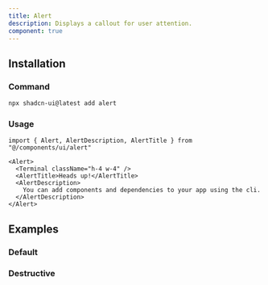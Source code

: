 ```yaml
---
title: Alert
description: Displays a callout for user attention.
component: true
---
```


<ComponentPreview name="alert-demo" />

## Installation

<Steps>

### Command

```bash
npx shadcn-ui@latest add alert
```

### Usage

```tsx
import { Alert, AlertDescription, AlertTitle } from "@/components/ui/alert"
```

```tsx
<Alert>
  <Terminal className="h-4 w-4" />
  <AlertTitle>Heads up!</AlertTitle>
  <AlertDescription>
    You can add components and dependencies to your app using the cli.
  </AlertDescription>
</Alert>
```

</Steps>

## Examples

### Default

<ComponentPreview name="alert-demo" />

### Destructive

<ComponentPreview name="alert-destructive" />
